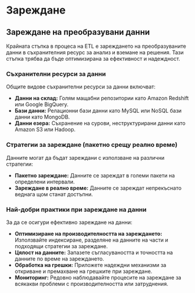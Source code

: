 # Зареждане

## Зареждане на преобразувани данни

Крайната стъпка в процеса на ETL е зареждането на преобразуваните данни в съхранителния ресурс за анализ и вземане на решения. Тази стъпка трябва да бъде оптимизирана за ефективност и надеждност.

### Съхранителни ресурси за данни

Общите видове съхранителни ресурси за данни включват:

- **Данни на склад:** Голям мащабни репозитории като Amazon Redshift или Google BigQuery.
- **Бази данни:** Релационни бази данни като MySQL или NoSQL бази данни като MongoDB.
- **Данни езера:** Съхранение на сурови, неструктурирани данни като Amazon S3 или Hadoop.

### Стратегии за зареждане (пакетно срещу реално време)

Данните могат да бъдат зареждани с използване на различни стратегии:

- **Пакетно зареждане:** Данните се зареждат в големи пакети на определени интервали.
- **Зареждане в реално време:** Данните се зареждат непрекъснато веднага щом станат достъпни.

### Най-добри практики при зареждане на данни

За да се осигури ефективно зареждане на данни:

- **Оптимизиране на производителността на зареждането:** Използвайте индексиране, разделяне на данните на части и подходящи стратегии за зареждане.
- **Цялост на данните:** Запазете съгласуваността и точността на данните по време на зареждането.
- **Обработка на грешки:** Приложете надеждни механизми за откриване и премахване на грешките при зареждане.
- **Мониторинг:** Редовно наблюдавайте процесите на зареждане за всякакви проблеми с производителността или затруднения.